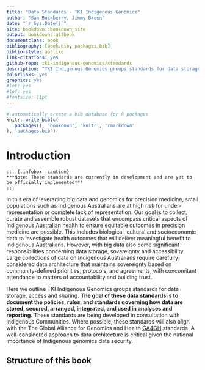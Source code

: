 ```yaml
--- 
title: "Data Standards - TKI Indigenous Genomics"
author: "Sam Buckberry, Jimmy Breen"
date: "`r Sys.Date()`"
site: bookdown::bookdown_site
output: bookdown::gitbook
documentclass: book
bibliography: [book.bib, packages.bib]
biblio-style: apalike
link-citations: yes
github-repo: tki-indigenous-genomics/standards
description: "TKI Indigenous Genomics groups standards for data storage, access and sharing."
colorlinks: yes
graphics: yes
#lot: yes
#lof: yes
#fontsize: 11pt
---
```


```r
# automatically create a bib database for R packages
knitr::write_bib(c(
  .packages(), 'bookdown', 'knitr', 'rmarkdown'
), 'packages.bib')

```

# Introduction

```asis
::: {.infobox .caution}
***Note: These standards are currently in development and are yet to be officially implemented***
:::
```

In this era of leveraging big data and genomics for precision medicine, small populations such as Indigenous Australians are at high risk for under-representation or complete lack of representation. Our goal is to collect, curate and assemble robust datasets that encompass critical aspects of Indigenous Australian health to ensure equitable outcomes in precision medicine are possible. This includes biological, cultural and socioeconomic data to investigate health outcomes that will deliver meaningful benefit to Indigenous Australians. However, with big data also come significant responsibilities concerning data storage, sovereignty and accessibility. Large collections of data on Indigenous Australians require carefully considered data architecture that maintains sovereignty based on community-defined priorities, protocols, and agreements, with concomitant attendance to matters of accountability and building trust.  

Here we outline TKI Indigenous Genomics groups standards for data storage, access and sharing. **The goal of these data standards is to document the policies, rules, and standards governing how data are stored, secured, arranged, integrated, and used in analyses and reporting.** These standards are being developed in consultation with Indigenous Communities. Where possible, these standards will also align with the The Global Alliance for Genomics and Health [GA4GH](https://www.ga4gh.org/) standards. A well-considered approach to data architecture is critical given the national importance of Indigenous genomics data security.

## Structure of this book

